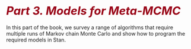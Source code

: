# <i style="font-size: 110%; color:#990017;">Part 3. Models for Meta-MCMC</i> {- #meta-models.part}

In this part of the book, we survey a range of algorithms that require multiple runs of Markov chain Monte Carlo and show how to program the required models in Stan.
